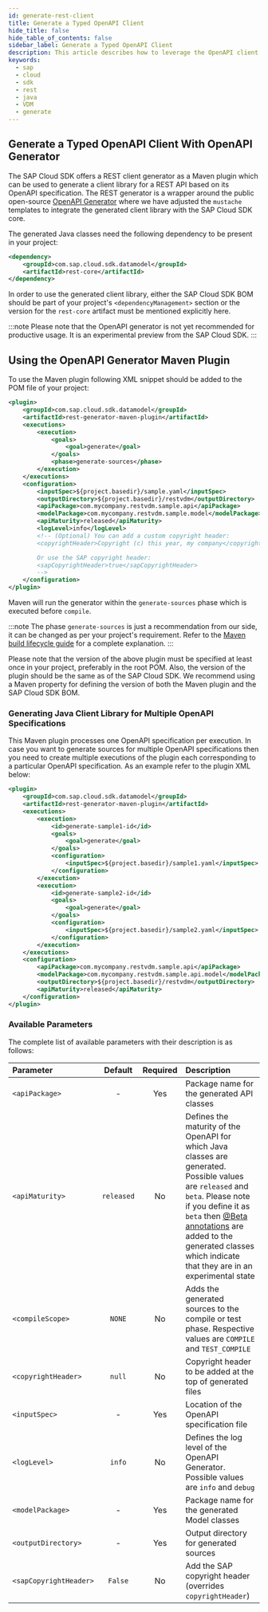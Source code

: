 ```yaml
---
id: generate-rest-client
title: Generate a Typed OpenAPI Client
hide_title: false
hide_table_of_contents: false
sidebar_label: Generate a Typed OpenAPI Client
description: This article describes how to leverage the OpenAPI client generator to obtain Java classes from a service definition. These classes can then be used to build type-safe OpenAPI requests.
keywords:
  - sap
  - cloud
  - sdk
  - rest
  - java
  - VDM
  - generate
---
```


## Generate a Typed OpenAPI Client With OpenAPI Generator

The SAP Cloud SDK offers a REST client generator as a Maven plugin which can be used to generate a client library for a REST API based on its OpenAPI specification.
The REST generator is a wrapper around the public open-source [OpenAPI Generator](https://github.com/OpenAPITools/openapi-generator) where we have adjusted the `mustache` templates to integrate the generated client library with the SAP Cloud SDK core.

The generated Java classes need the following dependency to be present in your project:

```xml
<dependency>
	<groupId>com.sap.cloud.sdk.datamodel</groupId>
	<artifactId>rest-core</artifactId>
</dependency>
```

In order to use the generated client library, either the SAP Cloud SDK BOM should be part of your project's `<dependencyManagement>` section or the version for the `rest-core` artifact must be mentioned explicitly here.

:::note
Please note that the OpenAPI generator is not yet recommended for productive usage.
It is an experimental preview from the SAP Cloud SDK.
:::

## Using the OpenAPI Generator Maven Plugin

To use the Maven plugin following XML snippet should be added to the POM file of your project:

```xml
<plugin>
	<groupId>com.sap.cloud.sdk.datamodel</groupId>
	<artifactId>rest-generator-maven-plugin</artifactId>
    <executions>
		<execution>
			<goals>
				<goal>generate</goal>
			</goals>
			<phase>generate-sources</phase>
		</execution>
	</executions>
	<configuration>
   		<inputSpec>${project.basedir}/sample.yaml</inputSpec>
		<outputDirectory>${project.basedir}/restvdm</outputDirectory>
        <apiPackage>com.mycompany.restvdm.sample.api</apiPackage>
		<modelPackage>com.mycompany.restvdm.sample.model</modelPackage>
		<apiMaturity>released</apiMaturity>
		<logLevel>info</logLevel>
		<!-- (Optional) You can add a custom copyright header:
		<copyrightHeader>Copyright (c) this year, my company</copyrightHeader>

		Or use the SAP copyright header:
		<sapCopyrightHeader>true</sapCopyrightHeader>
		-->
	</configuration>
</plugin>
```

Maven will run the generator within the `generate-sources` phase which is executed before `compile`.

:::note
The phase `generate-sources` is just a recommendation from our side, it can be changed as per your project's requirement.
Refer to the [Maven build lifecycle guide](https://maven.apache.org/guides/introduction/introduction-to-the-lifecycle.html#Lifecycle_Reference) for a complete explanation.
:::

Please note that the version of the above plugin must be specified at least once in your project, preferably in the root POM.
Also, the version of the plugin should be the same as of the SAP Cloud SDK.
We recommend using a Maven property for defining the version of both the Maven plugin and the SAP Cloud SDK BOM.

### Generating Java Client Library for Multiple OpenAPI Specifications

This Maven plugin processes one OpenAPI specification per execution.
In case you want to generate sources for multiple OpenAPI specifications then you need to create multiple executions of the plugin each corresponding to a particular OpenAPI specification.
As an example refer to the plugin XML below:

```xml
<plugin>
	<groupId>com.sap.cloud.sdk.datamodel</groupId>
	<artifactId>rest-generator-maven-plugin</artifactId>
	<executions>
		<execution>
			<id>generate-sample1-id</id>
			<goals>
				<goal>generate</goal>
			</goals>
			<configuration>
				<inputSpec>${project.basedir}/sample1.yaml</inputSpec>
			</configuration>
		</execution>
		<execution>
			<id>generate-sample2-id</id>
			<goals>
				<goal>generate</goal>
			</goals>
			<configuration>
				<inputSpec>${project.basedir}/sample2.yaml</inputSpec>
			</configuration>
		</execution>
	</executions>
	<configuration>
		<apiPackage>com.mycompany.restvdm.sample.api</apiPackage>
		<modelPackage>com.mycompany.restvdm.sample.api.model</modelPackage>
		<outputDirectory>${project.basedir}/restvdm</outputDirectory>
		<apiMaturity>released</apiMaturity>
	</configuration>
</plugin>
```

### Available Parameters

The complete list of available parameters with their description is as follows:

| Parameter              |  Default   | Required | Description                                                                                                                                                                                                                                                                                                                                                                     |
| :--------------------- | :--------: | :------: | :------------------------------------------------------------------------------------------------------------------------------------------------------------------------------------------------------------------------------------------------------------------------------------------------------------------------------------------------------------------------------ |
| `<apiPackage>`         |     -      |   Yes    | Package name for the generated API classes                                                                                                                                                                                                                                                                                                                                      |
| `<apiMaturity>`        | `released` |    No    | Defines the maturity of the OpenAPI for which Java classes are generated. Possible values are `released` and `beta`. Please note if you define it as `beta` then [@Beta annotations](https://www.javadoc.io/doc/com.google.guava/guava/latest/com/google/common/annotations/Beta.html) are added to the generated classes which indicate that they are in an experimental state |
| `<compileScope>`       |   `NONE`   |    No    | Adds the generated sources to the compile or test phase. Respective values are `COMPILE` and `TEST_COMPILE`                                                                                                                                                                                                                                                                     |
| `<copyrightHeader>`    |   `null`   |    No    | Copyright header to be added at the top of generated files                                                                                                                                                                                                                                                                                                                      |
| `<inputSpec>`          |     -      |   Yes    | Location of the OpenAPI specification file                                                                                                                                                                                                                                                                                                                                      |
| `<logLevel>`           |   `info`   |    No    | Defines the log level of the OpenAPI Generator. Possible values are `info` and `debug`                                                                                                                                                                                                                                                                                          |
| `<modelPackage>`       |     -      |   Yes    | Package name for the generated Model classes                                                                                                                                                                                                                                                                                                                                    |
| `<outputDirectory>`    |     -      |   Yes    | Output directory for generated sources                                                                                                                                                                                                                                                                                                                                          |
| `<sapCopyrightHeader>` |  `False`   |    No    | Add the SAP copyright header (overrides `copyrightHeader`)                                                                                                                                                                                                                                                                                                                      |
